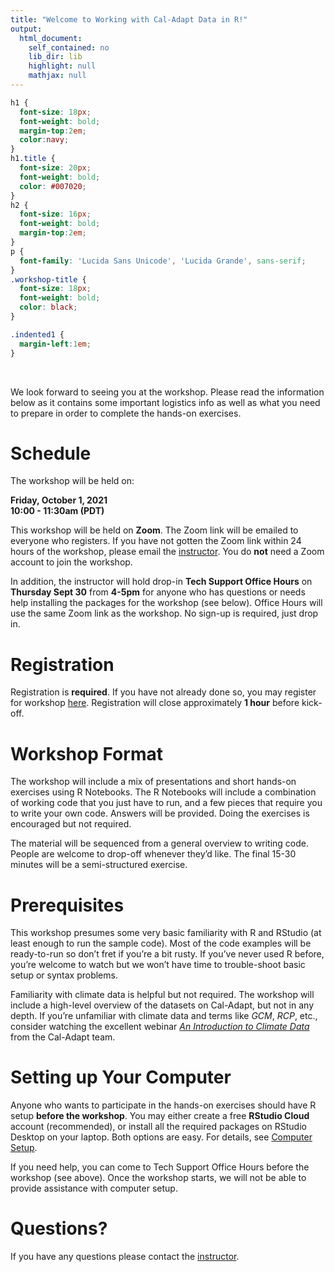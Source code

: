 ```yaml
---
title: "Welcome to Working with Cal-Adapt Data in R!"
output: 
  html_document: 
    self_contained: no
    lib_dir: lib
    highlight: null
    mathjax: null
---
```


```css
h1 {
  font-size: 18px;
  font-weight: bold;
  margin-top:2em;
  color:navy;
}
h1.title {
  font-size: 20px;
  font-weight: bold;
  color: #007020;
}
h2 {
  font-size: 16px;
  font-weight: bold;
  margin-top:2em;
}
p {
  font-family: 'Lucida Sans Unicode', 'Lucida Grande', sans-serif;
}
.workshop-title {
  font-size: 18px;
  font-weight: bold;
  color: black;
}

.indented1 {
  margin-left:1em;
}
```

\

We look forward to seeing you at the workshop. Please read the information below as it contains some important logistics info as well as what you need to prepare in order to complete the hands-on exercises.

# Schedule

The workshop will be held on:

<div class="indented1" style="font-weight:bold;">
Friday, October 1, 2021<br/>
10:00 - 11:30am (PDT)
</div>

This workshop will be held on **Zoom**. The Zoom link will be emailed to everyone who registers. If you have not gotten the Zoom link within 24 hours of the workshop, please email the [instructor](mailto:andlyons@ucanr.edu?subject=caladaptR Workshop). You do **not** need a Zoom account to join the workshop.

In addition, the instructor will hold drop-in **Tech Support Office Hours** on **Thursday Sept 30** from **4-5pm** for anyone who has questions or needs help installing the packages for the workshop (see below). Office Hours will use the same Zoom link as the workshop. No sign-up is required, just drop in. 

# Registration

Registration is **required**. If you have not already done so, you may register for workshop [here](https://forms.gle/KQLNV5u8GPVsn7ez5){target="_blank" rel="noopener"}. Registration will close approximately **1 hour** before kick-off.

# Workshop Format

The workshop will include a mix of presentations and short hands-on exercises using R Notebooks. The R Notebooks will include a combination of working code that you just have to run, and a few pieces that require you to write your own code. Answers will be provided. Doing the exercises is encouraged but not required. 

The material will be sequenced from a general overview to writing code. People are welcome to drop-off whenever they'd like. The final 15-30 minutes will be a semi-structured exercise. 

# Prerequisites

This workshop presumes some very basic familiarity with R and RStudio (at least enough to run the sample code). Most of the code examples will be ready-to-run so don't fret if you're a bit rusty. If you've never used R before, you're welcome to watch but we won't have time to trouble-shoot basic setup or syntax problems.

Familiarity with climate data is helpful but not required. The workshop will include a high-level overview of the datasets on Cal-Adapt, but not in any depth. If you're unfamiliar with climate data and terms like *GCM*, *RCP*, etc., consider watching the excellent webinar [*An Introduction to Climate Data*](https://youtu.be/DGBzmyejws0){target="_blank" rel="noopener"} from the Cal-Adapt team.

# Setting up Your Computer

Anyone who wants to participate in the hands-on exercises should have R setup **before the workshop**. You may either create a free **RStudio Cloud** account (recommended), or install all the required packages on RStudio Desktop on your laptop. Both options are easy. For details, see [Computer Setup](setup.html).

If you need help, you can come to Tech Support Office Hours before the workshop (see above). Once the workshop starts, we will not be able to provide assistance with computer setup.

# Questions?

If you have any questions please contact the [instructor](mailto:andlyons@ucanr.edu).

\

\



